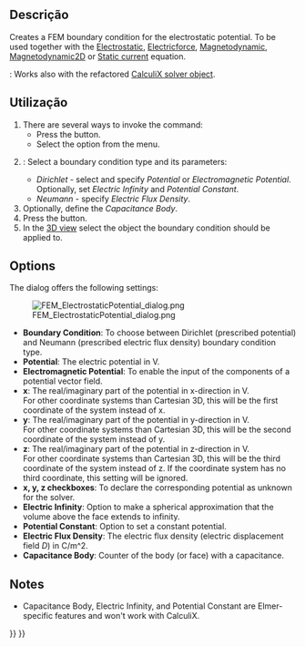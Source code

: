 <languages/>

<div class="mw-translate-fuzzy">
{{Docnav
|[[FEM_ElementFluid1D/pt-br|Seção do fluido para fluxo 1D]]
|[[FEM_ConstraintInitialFlowVelocity/pt-br|Restrição de velocidade inicial do fluxo]]
|[[FEM_Workbench/pt-br|FEM]]
|IconL=FEM_ElementFluid1D.svg
|IconR=FEM_ConstraintInitialFlowVelocity.svg
|IconC=Workbench_FEM.svg
}}
</div>

{{GuiCommandContainer|
{{GuiCommand
|Name=FEM ConstraintElectrostaticPotential
|MenuLocation=Model → Electromagnetic boundary conditions → Electrostatic potential boundary condition
|Workbenches=[[FEM_Workbench|FEM]]
|SeeAlso=[[FEM_Example_Capacitance_Two_Balls|FEM capacitance example]], [[FEM_tutorial|FEM tutorial]]
}}
{{GuiCommandFemInfo
|Solvers={{VersionMinus|1.0}}: Elmer<br>{{VersionPlus|1.1}}: Elmer, CalculiX
}}
}}

<span id="Description"></span>
==Descrição==

Creates a FEM boundary condition for the electrostatic potential. To be used together with the [[FEM_EquationElectrostatic|Electrostatic]], [[FEM_EquationElectricforce|Electricforce]], [[FEM_EquationMagnetodynamic|Magnetodynamic]], [[FEM_EquationMagnetodynamic2D|Magnetodynamic2D]] or [[FEM_EquationStaticCurrent|Static current]] equation.

{{Version|1.1}}: Works also with the refactored [[FEM_SolverCalculixCcxtools|CalculiX solver object]].

<span id="Usage"></span>
==Utilização==

# There are several ways to invoke the command:
#* Press the {{Button|[[Image:FEM_ConstraintElectrostaticPotential.svg|16px]] [[FEM_ConstraintElectrostaticPotential|Electrostatic potential boundary condition]]}} button.
#* Select the {{MenuCommand|Model → Electromagnetic boundary conditions → [[Image:FEM_ConstraintElectrostaticPotential.svg|16px]] Electrostatic potential boundary condition}} option from the menu.
# {{VersionPlus|1.1}}: Select a boundary condition type and its parameters:
#* ''Dirichlet'' - select and specify ''Potential'' or ''Electromagnetic Potential''. Optionally, set ''Electric Infinity'' and ''Potential Constant''.
#* ''Neumann'' - specify ''Electric Flux Density''.
# Optionally, define the ''Capacitance Body''.
# Press the {{Button|Add}} button.
# In the [[3D_view|3D view]] select the object the boundary condition should be applied to.

==Options==

The dialog offers the following settings:

[[Image:FEM_ElectrostaticPotential_dialog.png]]

* '''Boundary Condition''': To choose between Dirichlet (prescribed potential) and Neumann (prescribed electric flux density) boundary condition type. {{Version|1.1}}
* '''Potential''': The electric potential in V.
* '''Electromagnetic Potential''': To enable the input of the components of a potential vector field.
* '''x''': The real/imaginary part of the potential in x-direction in V.</br> For other coordinate systems than Cartesian 3D, this will be the first coordinate of the system instead of x.
* '''y''': The real/imaginary part of the potential in y-direction in V.</br> For other coordinate systems than Cartesian 3D, this will be the second coordinate of the system instead of y.
* '''z''': The real/imaginary part of the potential in z-direction in V.</br> For other coordinate systems than Cartesian 3D, this will be the third coordinate of the system instead of z. If the coordinate system has no third coordinate, this setting will be ignored.
* '''x, y, z checkboxes''': To declare the corresponding potential as unknown for the solver.
* '''Electric Infinity''': Option to make a spherical approximation that the volume above the face extends to infinity.
* '''Potential Constant''': Option to set a constant potential.
* '''Electric Flux Density''': The electric flux density (electric displacement field ''D'') in C/m^2. {{Version|1.1}}
* '''Capacitance Body''': Counter of the body (or face) with a capacitance.

==Notes==

* Capacitance Body, Electric Infinity, and Potential Constant are Elmer-specific features and won't work with CalculiX.


<div class="mw-translate-fuzzy">
{{Docnav
|[[FEM_ElementFluid1D/pt-br|Seção do fluido para fluxo 1D]]
|[[FEM_ConstraintInitialFlowVelocity/pt-br|Restrição de velocidade inicial do fluxo]]
|[[FEM_Workbench/pt-br|FEM]]
|IconL=FEM_ElementFluid1D.svg
|IconR=FEM_ConstraintInitialFlowVelocity.svg
|IconC=Workbench_FEM.svg
}}
</div>

{{FEM Tools navi{{#translation:}}}}
{{Userdocnavi{{#translation:}}}}